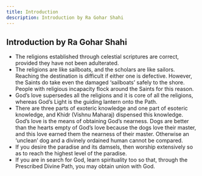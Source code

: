 ```yaml
---
title: Introduction
description: Introduction by Ra Gohar Shahi
---
```

## Introduction by Ra Gohar Shahi

- The religions established through celestial scriptures are correct,
provided they have not been adulterated.
- The religions are like sailboats, and the scholars are like sailors.
Reaching the destination is difficult if either one is defective.
However, the Saints do take even the damaged ‘sailboats’ safely to
the shore. People with religious incapacity flock around the Saints
for this reason.
- God’s love supersedes all the religions and it is core of all the
religions, whereas God’s Light is the guiding lantern onto the
Path.
- There are three parts of exoteric knowledge and one part of
esoteric knowledge, and Khidr (Vishnu Maharaj) dispensed this
knowledge. God’s love is the means of obtaining God’s nearness.
Dogs are better than the hearts empty of God’s love because the
dogs love their master, and this love earned them the nearness of
their master. Otherwise an ‘unclean’ dog and a divinely ordained
human cannot be compared.
- If you desire the paradise and its damsels, then worship extensively
so as to reach the highest level of the paradise.
- If you are in search for God, learn spirituality too so that, through
the Prescribed Divine Path, you may obtain union with God.


